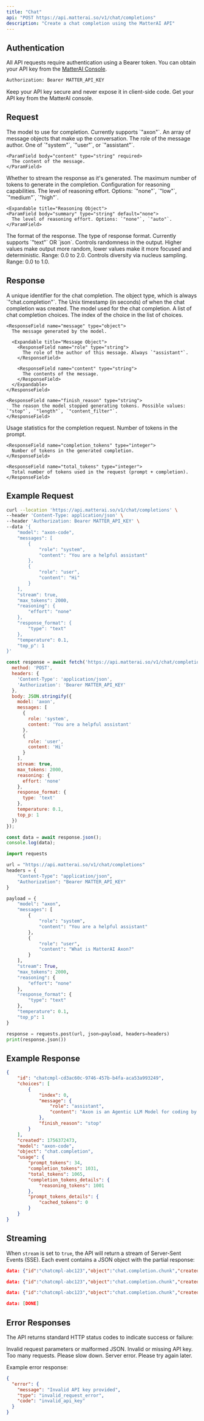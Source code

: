 ```yaml
---
title: "Chat"
api: "POST https://api.matterai.so/v1/chat/completions"
description: "Create a chat completion using the MatterAI API"
---
```


## Authentication

All API requests require authentication using a Bearer token. You can obtain your API key from the [MatterAI Console](https://app.matterai.so).

```bash
Authorization: Bearer MATTER_API_KEY
```

<Warning>
Keep your API key secure and never expose it in client-side code. Get your API key from the MatterAI console.
</Warning>

## Request

<ParamField body="model" type="string" required>
  The model to use for completion. Currently supports `"axon"`.
</ParamField>

<ParamField body="messages" type="array" required>
  An array of message objects that make up the conversation.
  
  <Expandable title="Message Object">
    <ParamField body="role" type="string" required>
      The role of the message author. One of `"system"`, `"user"`, or `"assistant"`.
    </ParamField>
    
    <ParamField body="content" type="string" required>
      The content of the message.
    </ParamField>
  </Expandable>
</ParamField>

<ParamField body="stream" type="boolean" default="false">
  Whether to stream the response as it's generated.
</ParamField>

<ParamField body="max_tokens" type="integer" default="8192">
  The maximum number of tokens to generate in the completion.
</ParamField>

<ParamField body="reasoning" type="object">
  Configuration for reasoning capabilities.
  
  <Expandable title="Reasoning Object">
    <ParamField body="effort" type="string" default="high">
      The level of reasoning effort. Options: `"none"`, `"low"`, `"medium"`, `"high"`.
    </ParamField>
  </Expandable>

    <Expandable title="Reasoning Object">
    <ParamField body="summary" type="string" default="none">
      The level of reasoning effort. Options: `"none"`, `"auto"`.
    </ParamField>
  </Expandable>
</ParamField>

<ParamField body="response_format" type="object">
  The format of the response.
  
  <Expandable title="Response Format Object">
    <ParamField body="type" type="string" default="text">
      The type of response format. Currently supports `"text"` OR `json`.
    </ParamField>
  </Expandable>
</ParamField>

<ParamField body="temperature" type="number" default="0.1">
  Controls randomness in the output. Higher values make output more random, lower values make it more focused and deterministic. Range: 0.0 to 2.0.
</ParamField>

<ParamField body="top_p" type="number" default="1">
  Controls diversity via nucleus sampling. Range: 0.0 to 1.0.
</ParamField>

## Response

<ResponseField name="id" type="string">
  A unique identifier for the chat completion.
</ResponseField>

<ResponseField name="object" type="string">
  The object type, which is always `"chat.completion"`.
</ResponseField>

<ResponseField name="created" type="integer">
  The Unix timestamp (in seconds) of when the chat completion was created.
</ResponseField>

<ResponseField name="model" type="string">
  The model used for the chat completion.
</ResponseField>

<ResponseField name="choices" type="array">
  A list of chat completion choices.
  
  <Expandable title="Choice Object">
    <ResponseField name="index" type="integer">
      The index of the choice in the list of choices.
    </ResponseField>
    
    <ResponseField name="message" type="object">
      The message generated by the model.
      
      <Expandable title="Message Object">
        <ResponseField name="role" type="string">
          The role of the author of this message. Always `"assistant"`.
        </ResponseField>
        
        <ResponseField name="content" type="string">
          The contents of the message.
        </ResponseField>
      </Expandable>
    </ResponseField>
    
    <ResponseField name="finish_reason" type="string">
      The reason the model stopped generating tokens. Possible values: `"stop"`, `"length"`, `"content_filter"`.
    </ResponseField>
  </Expandable>
</ResponseField>

<ResponseField name="usage" type="object">
  Usage statistics for the completion request.
  
  <Expandable title="Usage Object">
    <ResponseField name="prompt_tokens" type="integer">
      Number of tokens in the prompt.
    </ResponseField>
    
    <ResponseField name="completion_tokens" type="integer">
      Number of tokens in the generated completion.
    </ResponseField>
    
    <ResponseField name="total_tokens" type="integer">
      Total number of tokens used in the request (prompt + completion).
    </ResponseField>
  </Expandable>
</ResponseField>

## Example Request

<CodeGroup>

```bash cURL
curl --location 'https://api.matterai.so/v1/chat/completions' \
--header 'Content-Type: application/json' \
--header 'Authorization: Bearer MATTER_API_KEY' \
--data '{
    "model": "axon-code",
    "messages": [
        {
            "role": "system",
            "content": "You are a helpful assistant"
        },
        {
            "role": "user",
            "content": "Hi"
        }
    ],
    "stream": true,
    "max_tokens": 2000,
    "reasoning": {
        "effort": "none"
    },
    "response_format": {
        "type": "text"
    },
    "temperature": 0.1,
    "top_p": 1
}'
```

```javascript JavaScript
const response = await fetch('https://api.matterai.so/v1/chat/completions', {
  method: 'POST',
  headers: {
    'Content-Type': 'application/json',
    'Authorization': 'Bearer MATTER_API_KEY'
  },
  body: JSON.stringify({
    model: 'axon',
    messages: [
      {
        role: 'system',
        content: 'You are a helpful assistant'
      },
      {
        role: 'user',
        content: 'Hi'
      }
    ],
    stream: true,
    max_tokens: 2000,
    reasoning: {
      effort: 'none'
    },
    response_format: {
      type: 'text'
    },
    temperature: 0.1,
    top_p: 1
  })
});

const data = await response.json();
console.log(data);
```

```python Python
import requests

url = "https://api.matterai.so/v1/chat/completions"
headers = {
    "Content-Type": "application/json",
    "Authorization": "Bearer MATTER_API_KEY"
}

payload = {
    "model": "axon",
    "messages": [
        {
            "role": "system",
            "content": "You are a helpful assistant"
        },
        {
            "role": "user",
            "content": "What is MatterAI Axon?"
        }
    ],
    "stream": True,
    "max_tokens": 2000,
    "reasoning": {
        "effort": "none"
    },
    "response_format": {
        "type": "text"
    },
    "temperature": 0.1,
    "top_p": 1
}

response = requests.post(url, json=payload, headers=headers)
print(response.json())
```

</CodeGroup>

## Example Response

```json
{
    "id": "chatcmpl-cd3ac60c-9746-457b-b4fa-aca53a993249",
    "choices": [
        {
            "index": 0,
            "message": {
                "role": "assistant",
                "content": "Axon is an Agentic LLM Model for coding by MatterAI, designed as an elite software engineering assistant for architecting mission-critical systems."
            },
            "finish_reason": "stop"
        }
    ],
    "created": 1756372473,
    "model": "axon-code",
    "object": "chat.completion",
    "usage": {
        "prompt_tokens": 34,
        "completion_tokens": 1031,
        "total_tokens": 1065,
        "completion_tokens_details": {
            "reasoning_tokens": 1001
        },
        "prompt_tokens_details": {
            "cached_tokens": 0
        }
    }
}
```

## Streaming

When `stream` is set to `true`, the API will return a stream of Server-Sent Events (SSE). Each event contains a JSON object with the partial response:

```json
data: {"id":"chatcmpl-abc123","object":"chat.completion.chunk","created":1677652288,"model":"axon","choices":[{"index":0,"delta":{"content":"Hello"},"finish_reason":null}]}

data: {"id":"chatcmpl-abc123","object":"chat.completion.chunk","created":1677652288,"model":"axon","choices":[{"index":0,"delta":{"content":"!"},"finish_reason":null}]}

data: {"id":"chatcmpl-abc123","object":"chat.completion.chunk","created":1677652288,"model":"axon","choices":[{"index":0,"delta":{},"finish_reason":"stop"}]}

data: [DONE]
```

## Error Responses

The API returns standard HTTP status codes to indicate success or failure:

<ResponseField name="400" type="Bad Request">
  Invalid request parameters or malformed JSON.
</ResponseField>

<ResponseField name="401" type="Unauthorized">
  Invalid or missing API key.
</ResponseField>

<ResponseField name="429" type="Rate Limited">
  Too many requests. Please slow down.
</ResponseField>

<ResponseField name="500" type="Internal Server Error">
  Server error. Please try again later.
</ResponseField>

Example error response:

```json
{
  "error": {
    "message": "Invalid API key provided",
    "type": "invalid_request_error",
    "code": "invalid_api_key"
  }
}
```